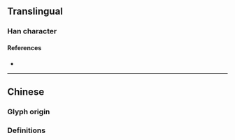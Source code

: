 {{also|棟}}
{{character info}}
==Translingual==

===Han character===
{{Han char|rn=75|rad=木|as=05|sn=9|four=|canj=DKD|ids=⿰木东}}

====References====
* {{Han ref|kx=0521.121|hdz=21181.010|uh=680B|ud=26635}}

----

==Chinese==

===Glyph origin===
{{Han simp|棟|f=東|t=东}}

===Definitions===
{{zh-see|棟}}